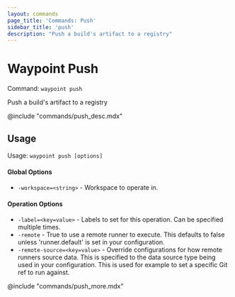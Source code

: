 ```yaml
---
layout: commands
page_title: 'Commands: Push'
sidebar_title: 'push'
description: "Push a build's artifact to a registry"
---
```


# Waypoint Push

Command: `waypoint push`

Push a build's artifact to a registry

@include "commands/push_desc.mdx"

## Usage

Usage: `waypoint push [options]`

#### Global Options

- `-workspace=<string>` - Workspace to operate in.

#### Operation Options

- `-label=<key=value>` - Labels to set for this operation. Can be specified multiple times.
- `-remote` - True to use a remote runner to execute. This defaults to false
  unless 'runner.default' is set in your configuration.
- `-remote-source=<key=value>` - Override configurations for how remote runners source data. This is specified to the data source type being used in your configuration. This is used for example to set a specific Git ref to run against.

@include "commands/push_more.mdx"
